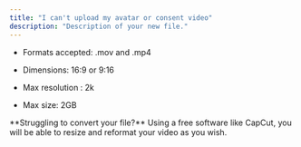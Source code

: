 ```yaml
---
title: "I can't upload my avatar or consent video"
description: "Description of your new file."
---
```


* Formats accepted: .mov and .mp4

* Dimensions: 16:9 or 9:16&#x20;

* Max resolution : 2k&#x20;

* Max size: 2GB

<Info>
  **Struggling to convert your file?**&#x20;
  Using a free software like CapCut, you will be able to resize and reformat your video as you wish.&#x20;
</Info>